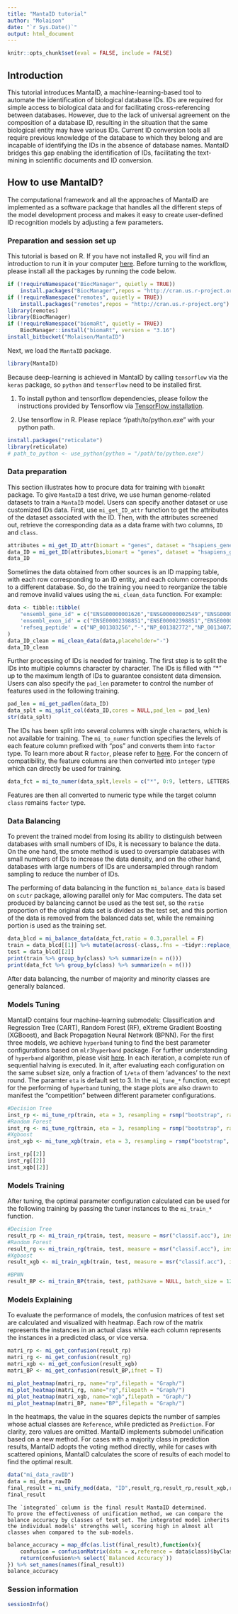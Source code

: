 ```yaml
---
title: "MantaID tutorial"
author: "Molaison"
date: "`r Sys.Date()`"
output: html_document
---
```


```r
knitr::opts_chunk$set(eval = FALSE, include = FALSE)
```

## Introduction

This tutorial introduces MantaID, a machine-learning-based tool to automate the identification of biological database IDs. IDs are required for simple access to biological data and for facilitating cross-referencing between databases. However, due to the lack of universal agreement on the composition of a database ID, resulting in the situation that the same biological entity may have various IDs. Current ID conversion tools all require previous knowledge of the database to which they belong and are incapable of identifying the IDs in the absence of database names. MantaID bridges this gap enabling the identification of IDs, facilitating the text-mining in scientific documents and ID conversion.

## How to use MantaID?

The computational framework and all the approaches of MantaID are implemented as a software package that handles all the different steps of the model development process and makes it easy to create user-defined ID recognition models by adjusting a few parameters.

### Preparation and session set up

This tutorial is based on R. If you have not installed R, you will find an introduction to run it in your computer [here](https://rstudio-education.github.io/hopr/starting.html). Before turning to the workflow, please install all the packages by running the code below.
	
```R
if (!requireNamespace("BiocManager", quietly = TRUE))
    install.packages("BiocManager",repos = "http://cran.us.r-project.org")
if (!requireNamespace("remotes", quietly = TRUE))
    install.packages("remotes",repos = "http://cran.us.r-project.org")
library(remotes)
library(BiocManager)
if (!requireNamespace("biomaRt", quietly = TRUE))
	BiocManager::install("biomaRt", version = "3.16")
install_bitbucket("Molaison/MantaID")
```

Next, we load the `MantaID` package.

```R
library(MantaID)
```

Because deep-learning is achieved in MantaID by calling `tensorflow` via the `keras` package, so `python` and `tensorflow` need to be installed first. 

1. To install python and tensorflow dependencies, please follow the instructions provided by Tensorflow via [TensorFlow installation](https://www.tensorflow.org/install/pip?hl=zh-cn#system-install).

2. Use tensorflow in R. Please replace "/path/to/python.exe" with your python path.

```R
install.packages("reticulate")
library(reticulate)
# path_to_python <- use_python(python = "/path/to/python.exe")
```

### Data preparation

This section illustrates how to procure data for training with `biomaRt` package. To give `MantaID` a test drive, we use human genome-related datasets to train a `MantaID` model. Users can specify another dataset or use customized IDs data.
First, use `mi_get_ID_attr` function to get the attributes of the dataset associated with the ID. Then, with the attributes screened out, retrieve the corresponding data as a data frame with two columns, `ID` and `class`.
```R
attributes = mi_get_ID_attr(biomart = "genes", dataset = "hsapiens_gene_ensembl", mirror = "asia") %>% slice(1:10)
data_ID = mi_get_ID(attributes,biomart = "genes", dataset = "hsapiens_gene_ensembl", mirror = "asia")
data_ID
```
Sometimes the data obtained from other sources is an ID mapping table, with each row corresponding to an ID entity, and each column corresponds to a different database. So, do the training you need to reorganize the table and remove invalid values using the `mi_clean_data` function. For example:
	
```R
data <- tibble::tibble(
	"ensembl_gene_id" = c("ENSG00000001626","ENSG00000002549","ENSG00000002586","ENSG00000002745"),
	'ensembl_exon_id' = c("ENSE00002398851","ENSE00002398851","ENSE00002398851","ENSE00002398851"),
	'refseq_peptide' = c("NP_001303256","-","NP_001382772","NP_001340728")
)
data_ID_clean = mi_clean_data(data,placeholder="-")
data_ID_clean
```
Further processing of IDs is needed for training. The first step is to split the IDs into multiple columns character by character. The IDs is filled with "*" up to the maximum length of IDs to guarantee consistent data dimension. Users can also specify the `pad_len` parameter to control the number of features used in the following training.
	
```R
pad_len = mi_get_padlen(data_ID)
data_splt = mi_split_col(data_ID,cores = NULL,pad_len = pad_len)
str(data_splt)
```
The IDs has been split into several columns with single characters, which is not available for training. The `mi_to_numer` function specifies the levels of each feature column prefixed with "pos" and converts them into `factor` type. To learn more about R `factor`, please refer to [here](https://r4ds.had.co.nz/factors.html). For the concern of compatibility, the feature columns are then converted into `integer` type which can directly be used for training.

```R
data_fct = mi_to_numer(data_splt,levels = c("*", 0:9, letters, LETTERS, "_", ".", "-", " ", "/", "\\", ":"))
```

Features are then all converted to numeric type while the target column `class` remains `factor` type.

### Data Balancing

To prevent the trained model from losing its ability to distinguish between databases with small numbers of IDs, it is necessary to balance the data. On the one hand, the smote method is used to oversample databases with small numbers of IDs to increase the data density, and on the other hand, databases with large numbers of IDs are undersampled through random sampling to reduce the number of IDs.

The performing of data balancing in the function `mi_balance_data` is based on `scutr` package, allowing parallel only for Mac computers. The data set produced by balancing cannot be used as the test set, so the `ratio` proportion of the original data set is divided as the test set, and this portion of the data is removed from the balanced data set, while the remaining portion is used as the training set. 

```R
data_blcd = mi_balance_data(data_fct,ratio = 0.3,parallel = F)
train = data_blcd[[1]] %>% mutate(across(-class,.fns = ~tidyr::replace_na(.x,0)))%>% dplyr::slice(sample(nrow(data_blcd[[1]]), 10000), preserve = TRUE) 
test = data_blcd[[2]]
print(train %>% group_by(class) %>% summarize(n = n()))
print(data_fct %>% group_by(class) %>% summarize(n = n()))
```

After data balancing, the number of majority and minority classes are generally balanced.

### Models Tuning

MantaID contains four machine-learning submodels: Classification and Regression Tree (CART), Random Forest (RF), eXtreme Gradient Boosting (XGBoost), and Back Propagation Neural Network (BPNN). 
For the first three models, we achieve `hyperband` tuning to find the best parameter configurations based on `mlr3hyperband` package. For further understanding of `hyperband` algorithm, please visit [here](https://arxiv.org/abs/1603.06560). In each iteration, a complete run of sequential halving is executed. In it, after evaluating each configuration on the same subset size, only a fraction of `1/eta` of them ‘advances’ to the next round. The paramter `eta` is default set to 3.
	In the `mi_tune_*` function, except for the performing of `hyperband` tuning, the stage plots are also drawn to manifest the "competition" between different parameter configurations.
	
```R
#Decision Tree
inst_rp <- mi_tune_rp(train, eta = 3, resampling = rsmp("bootstrap", ratio = 0.8, repeats = 3))
#Random Forest
inst_rg <- mi_tune_rg(train, eta = 3, resampling = rsmp("bootstrap", ratio = 0.8, repeats = 3))
#Xgboost
inst_xgb <- mi_tune_xgb(train, eta = 3, resampling = rsmp("bootstrap", ratio = 0.8, repeats = 3))

inst_rp[[2]]
inst_rg[[2]]
inst_xgb[[2]]
```

### Models Training

After tuning, the optimal parameter configuration calculated can be used for the following training by passing the tuner instances to the `mi_train_*` function.
	
```R
#Decision Tree
result_rp <- mi_train_rp(train, test, measure = msr("classif.acc"), instance = inst_rp[[1]])
#Random Forest
result_rg <- mi_train_rg(train, test, measure = msr("classif.acc"), instance = inst_rg[[1]])
#Xgboost
result_xgb <- mi_train_xgb(train, test, measure = msr("classif.acc"), instance = inst_xgb[[1]])

#BPNN
result_BP <- mi_train_BP(train, test, path2save = NULL, batch_size = 128, epochs = 64, validation_split = 0.3)
```

### Models Explaining
To evaluate the performance of models, the confusion matrices of test set are calculated and visualized with heatmap. Each row of the matrix represents the instances in an actual class while each column represents the instances in a predicted class, or vice versa. 
	
```R
matri_rp <- mi_get_confusion(result_rp)
matri_rg <- mi_get_confusion(result_rg)
matri_xgb <- mi_get_confusion(result_xgb)
matri_BP <- mi_get_confusion(result_BP,ifnet = T)

mi_plot_heatmap(matri_rp, name="rp",filepath = "Graph/")
mi_plot_heatmap(matri_rg, name="rg",filepath = "Graph/")
mi_plot_heatmap(matri_xgb, name="xgb",filepath = "Graph/")
mi_plot_heatmap(matri_BP, name="BP",filepath = "Graph/")
```

In the heatmaps, the value in the squares depicts the number of samples whose actual classes are `Reference`, while predicted as `Prediction`. For clarity, zero values are omitted. 
MantaID implements submodel unification based on a new method. For cases with a majority class in prediction results, MantaID adopts the voting method directly, while for cases with scattered opinions, MantaID calculates the score of results of each model to find the optimal result. 

```R
data("mi_data_rawID")
data = mi_data_rawID
final_result = mi_unify_mod(data, "ID",result_rg,result_rp,result_xgb,result_BP,c_value = 0.75, pad_len = pad_len)
final_result
```
	The `integrated` column is the final result MantaID determined. 
	To prove the effectiveness of unification method, we can compare the balance accuracy by classes of test set. The integrated model inherits the individual models' strengths well, scoring high in almost all classes when compared to the sub-models. 
```R
balance_accuracy = map_dfc(as.list(final_result),function(x){
	confusion = confusionMatrix(data = x,reference = data$class)$byClass %>% as.data.frame()
	return(confusion%>% select(`Balanced Accuracy`))
}) %>% set_names(names(final_result))
balance_accuracy
```	
### Session information

```R
sessionInfo()
```
